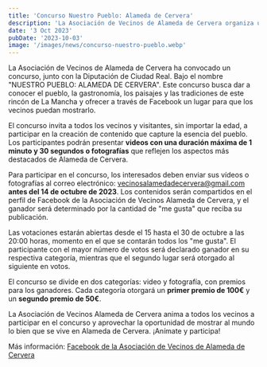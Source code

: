 ```yaml
---
title: 'Concurso Nuestro Pueblo: Alameda de Cervera'
description: 'La Asociación de Vecinos de Alameda de Cervera organiza un concurso para dar visibilidad la Alameda.'
date: '3 Oct 2023'
pubDate: '2023-10-03'
image: '/images/news/concurso-nuestro-pueblo.webp'
---
```


La Asociación de Vecinos de Alameda de Cervera ha convocado un concurso, junto con la Diputación de Ciudad Real. Bajo el nombre "NUESTRO PUEBLO: ALAMEDA DE CERVERA". Este concurso busca dar a conocer el pueblo, la gastronomía, los paisajes y las tradiciones de este rincón de La Mancha y ofrecer a través de Facebook un lugar para que los vecinos puedan mostrarlo.

El concurso invita a todos los vecinos y visitantes, sin importar la edad, a participar en la creación de contenido que capture la esencia del pueblo. Los participantes podrán presentar **videos con una duración máxima de 1 minuto y 30 segundos o fotografías** que reflejen los aspectos más destacados de Alameda de Cervera.

Para participar en el concurso, los interesados deben enviar sus vídeos o fotografías al correo electrónico: vecinosalamedadecervera@gmail.com **antes del 14 de octubre de 2023**. Los contenidos serán compartidos en el perfil de Facebook de la Asociación de Vecinos Alameda de Cervera, y el ganador será determinado por la cantidad de "me gusta" que reciba su publicación.

Las votaciones estarán abiertas desde el 15 hasta el 30 de octubre a las 20:00 horas, momento en el que se contarán todos los "me gusta". El participante con el mayor número de votos será declarado ganador en su respectiva categoría, mientras que el segundo lugar será otorgado al siguiente en votos.

El concurso se divide en dos categorías: video y fotografía, con premios para los ganadores. Cada categoría otorgará un **primer premio de 100€** y un **segundo premio de 50€**.

La Asociación de Vecinos Alameda de Cervera anima a todos los vecinos a participar en el concurso y aprovechar la oportunidad de mostrar al mundo lo bien que se vive en Alameda de Cervera. ¡Anímate y participa!

Más información: <a class='text-primary' href='https://www.facebook.com/100059562956203/videos/1659435374566137/'> Facebook de la Asociación de Vecinos de Alameda de Cervera</a>

